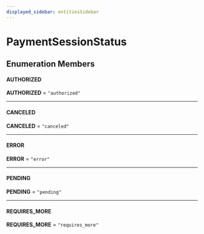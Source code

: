 ```yaml
---
displayed_sidebar: entitiesSidebar
---
```



# PaymentSessionStatus

## Enumeration Members

#### AUTHORIZED

 **AUTHORIZED** = `"authorized"`

___

#### CANCELED

 **CANCELED** = `"canceled"`

___

#### ERROR

 **ERROR** = `"error"`

___

#### PENDING

 **PENDING** = `"pending"`

___

#### REQUIRES\_MORE

 **REQUIRES\_MORE** = `"requires_more"`

